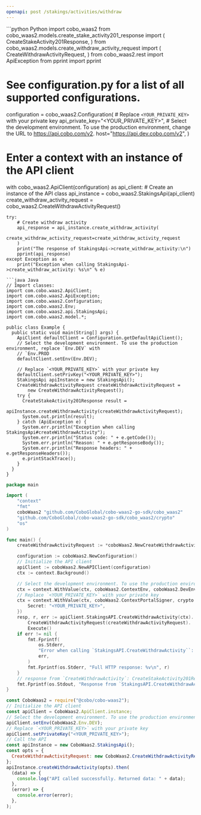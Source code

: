```yaml
---
openapi: post /stakings/activities/withdraw
---
```


<RequestExample>
```python Python
import cobo_waas2
from cobo_waas2.models.create_stake_activity201_response import (
    CreateStakeActivity201Response,
)
from cobo_waas2.models.create_withdraw_activity_request import (
    CreateWithdrawActivityRequest,
)
from cobo_waas2.rest import ApiException
from pprint import pprint

# See configuration.py for a list of all supported configurations.
configuration = cobo_waas2.Configuration(
    # Replace `<YOUR_PRIVATE_KEY>` with your private key
    api_private_key="<YOUR_PRIVATE_KEY>",
    # Select the development environment. To use the production environment, change the URL to https://api.cobo.com/v2.
    host="https://api.dev.cobo.com/v2",
)
# Enter a context with an instance of the API client
with cobo_waas2.ApiClient(configuration) as api_client:
    # Create an instance of the API class
    api_instance = cobo_waas2.StakingsApi(api_client)
    create_withdraw_activity_request = cobo_waas2.CreateWithdrawActivityRequest()

    try:
        # Create withdraw activity
        api_response = api_instance.create_withdraw_activity(
            create_withdraw_activity_request=create_withdraw_activity_request
        )
        print("The response of StakingsApi->create_withdraw_activity:\n")
        pprint(api_response)
    except Exception as e:
        print("Exception when calling StakingsApi->create_withdraw_activity: %s\n" % e)

```
```java Java
// Import classes:
import com.cobo.waas2.ApiClient;
import com.cobo.waas2.ApiException;
import com.cobo.waas2.Configuration;
import com.cobo.waas2.Env;
import com.cobo.waas2.api.StakingsApi;
import com.cobo.waas2.model.*;

public class Example {
  public static void main(String[] args) {
    ApiClient defaultClient = Configuration.getDefaultApiClient();
    // Select the development environment. To use the production environment, replace `Env.DEV` with
    // `Env.PROD
    defaultClient.setEnv(Env.DEV);

    // Replace `<YOUR_PRIVATE_KEY>` with your private key
    defaultClient.setPrivKey("<YOUR_PRIVATE_KEY>");
    StakingsApi apiInstance = new StakingsApi();
    CreateWithdrawActivityRequest createWithdrawActivityRequest =
        new CreateWithdrawActivityRequest();
    try {
      CreateStakeActivity201Response result =
          apiInstance.createWithdrawActivity(createWithdrawActivityRequest);
      System.out.println(result);
    } catch (ApiException e) {
      System.err.println("Exception when calling StakingsApi#createWithdrawActivity");
      System.err.println("Status code: " + e.getCode());
      System.err.println("Reason: " + e.getResponseBody());
      System.err.println("Response headers: " + e.getResponseHeaders());
      e.printStackTrace();
    }
  }
}

```
```go Go
package main

import (
	"context"
	"fmt"
	coboWaas2 "github.com/CoboGlobal/cobo-waas2-go-sdk/cobo_waas2"
	"github.com/CoboGlobal/cobo-waas2-go-sdk/cobo_waas2/crypto"
	"os"
)

func main() {
	createWithdrawActivityRequest := *coboWaas2.NewCreateWithdrawActivityRequest("0011039d-27fb-49ba-b172-6e0aa80e37ec", coboWaas2.TransactionRequestFee{TransactionRequestEvmEip1559Fee: coboWaas2.NewTransactionRequestEvmEip1559Fee("9000000000000", "1000000000000", coboWaas2.FeeType("Fixed"), "ETH")})

	configuration := coboWaas2.NewConfiguration()
	// Initialize the API client
	apiClient := coboWaas2.NewAPIClient(configuration)
	ctx := context.Background()

	// Select the development environment. To use the production environment, replace coboWaas2.DevEnv with coboWaas2.ProdEnv
	ctx = context.WithValue(ctx, coboWaas2.ContextEnv, coboWaas2.DevEnv)
	// Replace `<YOUR_PRIVATE_KEY>` with your private key
	ctx = context.WithValue(ctx, coboWaas2.ContextPortalSigner, crypto.Ed25519Signer{
		Secret: "<YOUR_PRIVATE_KEY>",
	})
	resp, r, err := apiClient.StakingsAPI.CreateWithdrawActivity(ctx).
		CreateWithdrawActivityRequest(createWithdrawActivityRequest).
		Execute()
	if err != nil {
		fmt.Fprintf(
			os.Stderr,
			"Error when calling `StakingsAPI.CreateWithdrawActivity``: %v\n",
			err,
		)
		fmt.Fprintf(os.Stderr, "Full HTTP response: %v\n", r)
	}
	// response from `CreateWithdrawActivity`: CreateStakeActivity201Response
	fmt.Fprintf(os.Stdout, "Response from `StakingsAPI.CreateWithdrawActivity`: %v\n", resp)
}

```
```javascript JavaScript
const CoboWaas2 = require("@cobo/cobo-waas2");
// Initialize the API client
const apiClient = CoboWaas2.ApiClient.instance;
// Select the development environment. To use the production environment, replace `Env.DEV` with `Env.PROD`
apiClient.setEnv(CoboWaas2.Env.DEV);
// Replace `<YOUR_PRIVATE_KEY>` with your private key
apiClient.setPrivateKey("<YOUR_PRIVATE_KEY>");
// Call the API
const apiInstance = new CoboWaas2.StakingsApi();
const opts = {
  CreateWithdrawActivityRequest: new CoboWaas2.CreateWithdrawActivityRequest(),
};
apiInstance.createWithdrawActivity(opts).then(
  (data) => {
    console.log("API called successfully. Returned data: " + data);
  },
  (error) => {
    console.error(error);
  },
);

```
</RequestExample>